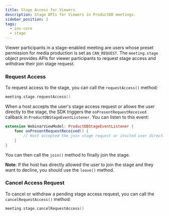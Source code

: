 ```yaml
---
title: Stage Access for Viewers
description: Stage APIs for Viewers in ProductDB meetings.
sidebar_position: 3
tags:
  - ios-core
  - stage
---
```


Viewer participants in a stage-enabled meeting are users whose preset permission for media production is set as `CAN_REQUEST`.
The `meeting.stage` object provides APIs for viewer participants to request stage access and withdraw their join stage request.

### Request Access

To request access to the stage, you can call the `requestAccess()` method:

```swift
meeting.stage.requestAccess()
```

When a host accepts the user's stage access request or allows the user directly to the stage, the SDK triggers the
`onPresentRequestReceived` callback in `ProductDBStageEventListener`. You can listen to this event:

```swift
extension WebinarViewModel: ProductDBStageEventListener {
    func onPresentRequestReceived() {
        // Host accepted the join stage request or invited user directly to stage
    }
}
```

You can then call the `join()` method to finally join the stage.

**Note**: If the host has directly allowed the user to join the stage and they want to decline, you should use the `leave()` method.

### Cancel Access Request

To cancel or withdraw a pending stage access request, you can call the `cancelRequestAccess()` method:

```swift
meeting.stage.cancelRequestAccess()
```
